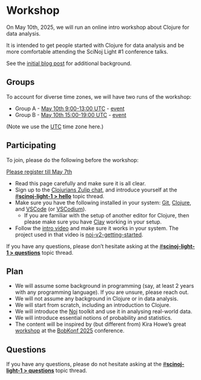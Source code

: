 # Workshop

On May 10th, 2025, we will run an online intro workshop about Clojure for data analysis.

It is intended to get people started with Clojure for data analysis and be more comfortable attending the SciNoj Light #1 conference talks.

See the [initial blog post]((https://scicloj.github.io/blog/data-analyis-with-clojure-free-workshop-may-10th-initial-survey/)) for additional background.

## Groups

To account for diverse time zones, we will have two runs of the workshop:

- Group A - [May 10th 9:00-13:00 UTC](https://time.is/09:00_10_MAY_2025_in_UTC) - [event](https://clojureverse.org/t/scinoj-light-1-prep-workshop-data-analysis-in-clojure-group-a/)
- Group B - [May 10th 15:00-19:00 UTC](https://time.is/15:00_10_MAY_2025_in_UTC) - [event](https://clojureverse.org/t/scinoj-light-1-prep-workshop-data-analysis-in-clojure-group-b/11370)

(Note we use the [UTC](https://time.is/UTC) time zone here.)

## Participating

To join, please do the following before the workshop:

<a class="btn btn-success px-4 mb-2 rounded" href="https://forms.gle/HYjqi5V26Aiv7cu67" role="button">Please register till May 7th</a>

* Read this page carefully and make sure it is all clear.
* Sign up to the [Clojurians Zulip chat](https://scicloj.github.io/docs/community/chat/), and introduce yourself at the [#**scinoj-light-1 > hello**](https://clojurians.zulipchat.com/#narrow/channel/479601-scinoj-light-1/topic/hello/) topic thread.
* Make sure you have the following installed in your system: [Git](https://git-scm.com/), [Clojure](https://clojure.org/guides/install_clojure), and [VSCode](https://code.visualstudio.com/) (or [VSCodium](https://vscodium.com/)).
  * If you are familiar with the setup of another editor for Clojure, then please make sure you have [Clay](https://scicloj.github.io/clay/) working in your setup.
* Follow the [intro video](https://www.youtube.com/watch?v=B1yPkpyiEEs) and make sure it works in your system. The project used in that video is [noj-v2-getting-started](https://github.com/scicloj/noj-v2-getting-started).

If you have any questions, please don't hesitate asking at the [#**scinoj-light-1 > questions**](https://clojurians.zulipchat.com/#narrow/channel/479601-scinoj-light-1/topic/questions/) topic thread.

## Plan

- We will assume some background in programming (say, at least 2 years with any programming language). If you are unsure, please reach out.
- We will not assume any background in Clojure or in data analysis.
- We will start from scratch, including an introduction to Clojure.
- We will introduce the [Noj](https://scicloj.github.io/noj/) toolkit and use it in analysing real-world data.
- We will introduce essential notions of probability and statistics.
- The content will be inspired by (but different from) Kira Howe's great [workshop](https://bobkonf.de/2025/howe.html) at the [BobKonf 2025](https://bobkonf.de/2025/en/) conference.

## Questions

If you have any questions, please do not hesitate asking at the [#**scinoj-light-1 > questions**](https://clojurians.zulipchat.com/#narrow/channel/479601-scinoj-light-1/topic/questions/) topic thread.

